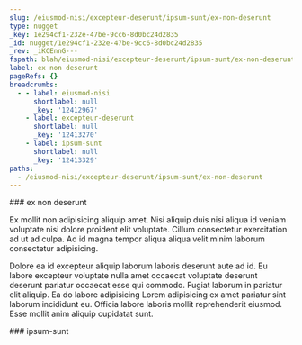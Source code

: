 ```yaml
---
slug: /eiusmod-nisi/excepteur-deserunt/ipsum-sunt/ex-non-deserunt
type: nugget
_key: 1e294cf1-232e-47be-9cc6-8d0bc24d2835
_id: nugget/1e294cf1-232e-47be-9cc6-8d0bc24d2835
_rev: _iKCEnnG---
fspath: blah/eiusmod-nisi/excepteur-deserunt/ipsum-sunt/ex-non-deserunt.md
label: ex non deserunt
pageRefs: {}
breadcrumbs:
  - - label: eiusmod-nisi
      shortlabel: null
      _key: '12412967'
    - label: excepteur-deserunt
      shortlabel: null
      _key: '12413270'
    - label: ipsum-sunt
      shortlabel: null
      _key: '12413329'
paths:
  - /eiusmod-nisi/excepteur-deserunt/ipsum-sunt/ex-non-deserunt
---
```


<NuggetArea>
<Nugget slug="/eiusmod-nisi/excepteur-deserunt/ipsum-sunt/ex-non-deserunt" type="nugget" _key="1e294cf1-232e-47be-9cc6-8d0bc24d2835" _id="nugget/1e294cf1-232e-47be-9cc6-8d0bc24d2835" _rev="_iKCEnnG---" fspath="blah/eiusmod-nisi/excepteur-deserunt/ipsum-sunt/ex-non-deserunt.md" label="ex non deserunt" paths="/eiusmod-nisi/excepteur-deserunt/ipsum-sunt/ex-non-deserunt">
<NuggetBody>
### ex non deserunt

Ex mollit non adipisicing aliquip amet. Nisi aliquip duis nisi aliqua id veniam voluptate nisi dolore proident elit voluptate. Cillum consectetur exercitation ad ut ad culpa. Ad id magna tempor aliqua aliqua velit minim laborum consectetur adipisicing.

Dolore ea id excepteur aliquip laborum laboris deserunt aute ad id. Eu labore excepteur voluptate nulla amet occaecat voluptate deserunt deserunt pariatur occaecat esse qui commodo. Fugiat laborum in pariatur elit aliquip. Ea do labore adipisicing Lorem adipisicing ex amet pariatur sint laborum incididunt eu. Officia labore laboris mollit reprehenderit eiusmod. Esse mollit anim aliquip cupidatat sunt.

</NuggetBody>
<Breadcrumbs>
<Crumbs>
<Crumb _key="12412967" label="eiusmod-nisi" /><Crumb _key="12413270" label="excepteur-deserunt" /><Crumb _key="12413329" label="ipsum-sunt" />
</Crumbs>
</Breadcrumbs>
</Nugget>

<NuggetsInbound>
</NuggetsInbound>
<NuggetsOutbound>
</NuggetsOutbound>
</NuggetArea>
<PassagesInbound>
<Passage direction="inbound" type="passage" _key="12413329" _id="passage/12413329" _rev="_iKCEnnC--_" label="ipsum-sunt" passage="ipsum-sunt" fspath="blah/eiusmod-nisi/excepteur-deserunt/ipsum-sunt" paths="/eiusmod-nisi/excepteur-deserunt/ipsum-sunt" slug="/eiusmod-nisi/excepteur-deserunt/ipsum-sunt">
<NuggetBody>
### ipsum-sunt

</NuggetBody>
<Breadcrumbs>
<Crumbs>
<Crumb _key="12412967" label="eiusmod-nisi" /><Crumb _key="12413270" label="excepteur-deserunt" />
</Crumbs>
</Breadcrumbs>
</Passage>

</PassagesInbound>
<PassagesOutbound>
</PassagesOutbound>